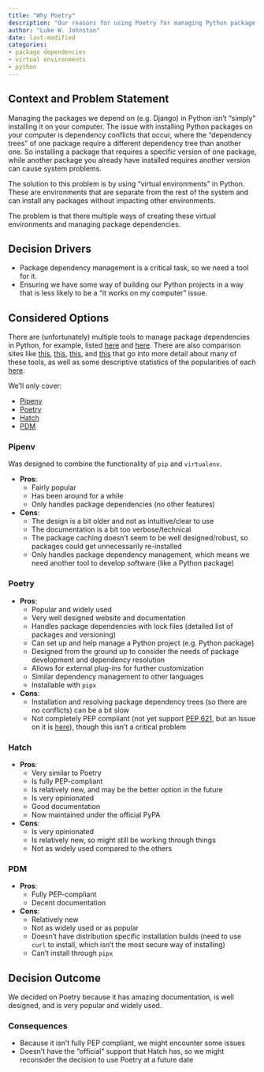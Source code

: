 ```yaml
---
title: "Why Poetry"
description: "Our reasons for using Poetry for managing Python package dependencies when building Django and Python projects."
author: "Luke W. Johnston"
date: last-modified
categories:
- package dependencies
- virtual environments
- python
---
```


## Context and Problem Statement

Managing the packages we depend on (e.g. Django) in Python isn't "simply" installing it on your computer. The issue with installing Python packages on your computer is dependency conflicts that occur, where the "dependency trees" of one package require a different dependency tree than another one. So installing a package that requires a specific version of one package, while another package you already have installed requires another version can cause system problems.

The solution to this problem is by using "virtual environments" in Python. These are environments that are separate from the rest of the system and can install any packages without impacting other environments.

The problem is that there multiple ways of creating these virtual environments and managing package dependencies.

## Decision Drivers

- Package dependency management is a critical task, so we need a tool for it.
- Ensuring we have some way of building our Python projects in a way that is less likely to be a "it works on my computer" issue.

## Considered Options

There are (unfortunately) multiple tools to manage package dependencies in Python, for example, listed [here](https://packaging.python.org/en/latest/tutorials/managing-dependencies/#other-tools-for-application-dependency-management) and [here](https://python.libhunt.com/poetry-alternatives). There are also comparison sites like [this](https://ritza.co/articles/gen-articles/pipenv-vs-virtualenv-vs-poetry-vs-pyenv-vs-pip/), [this](https://www.warp.dev/blog/prose-about-poetry), [this](https://dev.to/adamghill/python-package-manager-comparison-1g98), and [this](https://dev.to/frostming/a-review-pipenv-vs-poetry-vs-pdm-39b4) that go into more detail about many of these tools, as well as some descriptive statistics of the popularities of each [here](https://python.libhunt.com/poetry-alternatives).

We'll only cover:

- [Pipenv](https://pipenv.pypa.io/en/latest/index.html)
- [Poetry](https://python-poetry.org/)
- [Hatch](https://hatch.pypa.io/latest/version/)
- [PDM](https://pdm-project.org/latest/usage/dependency/)

### Pipenv

Was designed to combine the functionality of `pip` and `virtualenv`.

- **Pros**:
    - Fairly popular
    - Has been around for a while
    - Only handles package dependencies (no other features)
- **Cons**:
    - The design is a bit older and not as intuitive/clear to use
    - The documentation is a bit too verbose/technical
    - The package caching doesn't seem to be well designed/robust, so packages could get unnecessarily re-installed
    - Only handles package dependency management, which means we need another tool to develop software (like a Python package)

### Poetry

- **Pros**:
    - Popular and widely used
    - Very well designed website and documentation
    - Handles package dependencies with lock files (detailed list of packages and versioning)
    - Can set up and help manage a Python project (e.g. Python package)
    - Designed from the ground up to consider the needs of package development and dependency resolution
    - Allows for external plug-ins for further customization
    - Similar dependency management to other languages
    - Installable with `pipx`
- **Cons**:
    - Installation and resolving package dependency trees (so there are no conflicts) can be a bit slow
    - Not completely PEP compliant (not yet support [PEP 621](https://peps.python.org/pep-0621/), but an Issue on it is [here](https://github.com/python-poetry/roadmap/issues/3)), though this isn't a critical problem

### Hatch

- **Pros**:
    - Very similar to Poetry
    - Is fully PEP-compliant
    - Is relatively new, and may be the better option in the future
    - Is very opinionated
    - Good documentation
    - Now maintained under the official PyPA
- **Cons**:
    - Is very opinionated
    - Is relatively new, so might still be working through things
    - Not as widely used compared to the others

### PDM

- **Pros**:
    - Fully PEP-compliant
    - Decent documentation
- **Cons**:
    - Relatively new
    - Not as widely used or as popular
    - Doesn't have distribution specific installation builds (need to use `curl` to install, which isn't the most secure way of installing)
    - Can't install through `pipx`

## Decision Outcome

We decided on Poetry because it has amazing documentation, is well designed, and is very popular and widely used.

### Consequences

- Because it isn't fully PEP compliant, we might encounter some issues
- Doesn't have the "official" support that Hatch has, so we might reconsider the decision to use Poetry at a future date